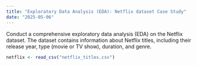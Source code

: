```yaml
---
title: "Exploratory Data Analysis (EDA): Netflix dataset Case Study"
date: "2025-05-06"
---
```





Conduct a comprehensive exploratory data analysis (EDA) on the Netflix dataset. The dataset contains information about Netflix titles, including their release year, type (movie or TV show), duration, and genre. 




```r
netflix <- read_csv("netflix_titles.csv")
```



